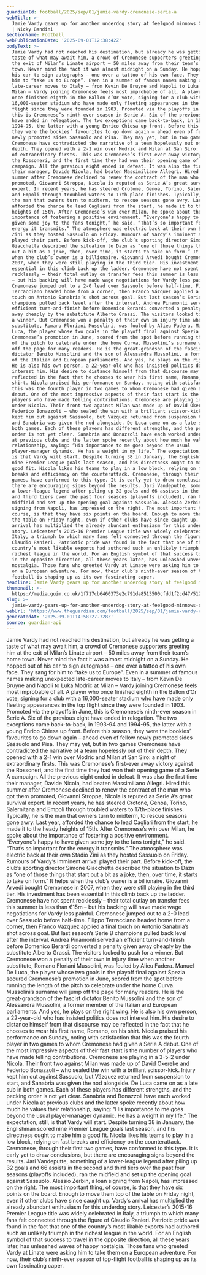 ```yaml
---
guardianId: football/2025/sep/01/jamie-vardy-cremonese-serie-a
webTitle: >-
  Jamie Vardy gears up for another underdog story at feelgood minnows Cremonese
  | Nicky Bandini
sectionName: Football
webPublicationDate: '2025-09-01T12:38:42Z'
bodyText: >-
  Jamie Vardy had not reached his destination, but already he was getting a
  taste of what may await him, a crowd of Cremonese supporters greeting him at
  the exit of Milan’s Linate airport – 50 miles away from their team’s home
  town. Never mind the fact it was almost midnight on a Sunday. He hopped out of
  his car to sign autographs – one over a tattoo of his own face. They sang for
  him to “take us to Europe”. Even in a summer of famous names making unexpected
  late-career moves to Italy – from Kevin De Bruyne and Napoli to Luka Modric at
  Milan – Vardy joining Cremonese feels most improbable of all. A player who
  once finished eighth in the Ballon d’Or vote, signing for a club with a
  16,000-seater stadium who have made only fleeting appearances in the top
  flight since they were founded in 1903. Promoted via the playoffs in June,
  this is Cremonese’s ninth-ever season in Serie A. Six of the previous eight
  have ended in relegation. The two exceptions came back-to-back, in 1993-94 and
  1994-95, the latter with a young Enrico Chiesa up front. Before this season,
  they were the bookies’ favourites to go down again – ahead even of fellow
  newly promoted sides Sassuolo and Pisa. They may yet, but in two games
  Cremonese have contradicted the narrative of a team hopelessly out of their
  depth. They opened with a 2-1 win over Modric and Milan at San Siro: a night
  of extraordinary firsts. This was Cremonese’s first-ever away victory against
  the Rossoneri, and the first time they had won their opening game of a Serie A
  campaign. All the previous eight ended in defeat. It was also the first time
  their manager, Davide Nicola, had beaten Massimiliano Allegri. Hired this
  summer after Cremonese declined to renew the contract of the man who got them
  promoted, Giovanni Stroppa, Nicola is reputed as Serie A’s great survival
  expert. In recent years, he has steered Crotone, Genoa, Torino, Salernitana
  and Empoli through troubled waters to 17th-place finishes. Typically, he is
  the man that owners turn to midterm, to rescue seasons gone awry. Last year,
  afforded the chance to lead Cagliari from the start, he made it to the heady
  heights of 15th. After Cremonese’s win over Milan, he spoke about the
  importance of fostering a positive environment. “Everyone’s happy to have
  given some joy to the fans tonight,” he said. “That’s so important for the
  energy it transmits.” The atmosphere was electric back at their own Stadio
  Zini as they hosted Sassuolo on Friday. Rumours of Vardy’s imminent arrival
  played their part. Before kick-off, the club’s sporting director Simone
  Giacchetta described the situation to Dazn as “one of those things that start
  out a bit as a joke, then, over time, it starts to take on form.” It helps
  when the club’s owner is a billionaire. Giovanni Arvedi bought Cremonese in
  2007, when they were still playing in the third tier. His investment has been
  essential in this climb back up the ladder. Cremonese have not spent
  recklessly – their total outlay on transfer fees this summer is less than €15m
  – but his backing will have made wage negotiations for Vardy less painful.
  Cremonese jumped out to a 2-0 lead over Sassuolo before half-time. Filippo
  Terracciano headed home from a corner, then Franco Vázquez applied a final
  touch on Antonio Sanabria’s shot across goal. But last season’s Serie B
  champions pulled back level after the interval. Andrea Pinamonti served an
  efficient turn-and-finish before Domenico Berardi converted a penalty given
  away cheaply by the substitute Alberto Grassi. The visitors looked to push for
  a winner. But Cremonese won a penalty of their own in injury time when another
  substitute, Romano Floriani Mussolini, was fouled by Alieu Fadera. Manuel De
  Luca, the player whose two goals in the playoff final against Spezia secured
  Cremonese’s promotion in June, scored from the spot before running the length
  of the pitch to celebrate under the home Curva. Mussolini’s surname will jump
  off the page for many readers. He is the great-grandson of the fascist
  dictator Benito Mussolini and the son of Alessandra Mussolini, a former member
  of the Italian and European parliaments. And yes, he plays on the right wing.
  He is also his own person, a 22-year-old who has insisted politics does not
  interest him. His desire to distance himself from that discourse may be
  reflected in the fact that he chooses to wear his first name, Romano, on his
  shirt. Nicola praised his performance on Sunday, noting with satisfaction that
  this was the fourth player in two games to whom Cremonese had given a Serie A
  debut. One of the most impressive aspects of their fast start is the number of
  players who have made telling contributions. Cremonese are playing in a 3-5-2
  under Nicola. Their front two against Milan was made up of David Okereke and
  Federico Bonazzoli – who sealed the win with a brilliant scissor-kick. Injury
  kept him out against Sassuolo, but Vázquez returned from suspension to start,
  and Sanabria was given the nod alongside. De Luca came on as a late sub in
  both games. Each of these players has different strengths, and the pecking
  order is not yet clear. Sanabria and Bonazzoli have each worked under Nicola
  at previous clubs and the latter spoke recently about how much he values their
  relationship, saying: “His importance to me goes beyond the usual
  player-manager dynamic. He has a weight in my life.” The expectation, still,
  is that Vardy will start. Despite turning 38 in January, the Englishman scored
  nine Premier League goals last season, and his directness ought to make him a
  good fit. Nicola likes his teams to play in a low block, relying on fast
  breaks and efficiency on the counterattack. Cremonese, through their first two
  games, have conformed to this type. It is early yet to draw conclusions, but
  there are encouraging signs beyond the results. Jari Vandeputte, something of
  a lower-league legend after piling up 32 goals and 66 assists in the second
  and third tiers over the past four seasons (playoffs included), ran the
  midfield and set up the opening goal against Sassuolo. Alessio Zerbin, a loan
  signing from Napoli, has impressed on the right. The most important thing, of
  course, is that they have six points on the board. Enough to move them top of
  the table on Friday night, even if other clubs have since caught up. Vardy’s
  arrival has multiplied the already abundant enthusiasm for this underdog
  story. Leicester’s 2015-16 Premier League title was widely celebrated in
  Italy, a triumph to which many fans felt connected through the figure of
  Claudio Ranieri. Patriotic pride was found in the fact that one of the
  country’s most likable exports had authored such an unlikely triumph in the
  richest league in the world. For an English symbol of that success to travel
  in the opposite direction, all these years later, has unleashed waves of happy
  nostalgia. Those fans who greeted Vardy at Linate were asking him to take them
  on a European adventure. For now, their club’s ninth-ever season of top-flight
  football is shaping up as its own fascinating caper.
headline: Jamie Vardy gears up for another underdog story at feelgood minnows Cremonese
thumbnail: >-
  https://media.guim.co.uk/1f717cb6460373e2c791da8513500cfdd1f2cd47/512_0_2560_2048/500.jpg
slug: >-
  jamie-vardy-gears-up-for-another-underdog-story-at-feelgood-minnows-cremonese-or-nicky-bandini
webUrl: 'https://www.theguardian.com/football/2025/sep/01/jamie-vardy-cremonese-serie-a'
generatedAt: '2025-09-01T14:58:27.728Z'
source: guardian-api
---
```

Jamie Vardy had not reached his destination, but already he was getting a taste of what may await him, a crowd of Cremonese supporters greeting him at the exit of Milan’s Linate airport – 50 miles away from their team’s home town. Never mind the fact it was almost midnight on a Sunday. He hopped out of his car to sign autographs – one over a tattoo of his own face. They sang for him to “take us to Europe”. Even in a summer of famous names making unexpected late-career moves to Italy – from Kevin De Bruyne and Napoli to Luka Modric at Milan – Vardy joining Cremonese feels most improbable of all. A player who once finished eighth in the Ballon d’Or vote, signing for a club with a 16,000-seater stadium who have made only fleeting appearances in the top flight since they were founded in 1903. Promoted via the playoffs in June, this is Cremonese’s ninth-ever season in Serie A. Six of the previous eight have ended in relegation. The two exceptions came back-to-back, in 1993-94 and 1994-95, the latter with a young Enrico Chiesa up front. Before this season, they were the bookies’ favourites to go down again – ahead even of fellow newly promoted sides Sassuolo and Pisa. They may yet, but in two games Cremonese have contradicted the narrative of a team hopelessly out of their depth. They opened with a 2-1 win over Modric and Milan at San Siro: a night of extraordinary firsts. This was Cremonese’s first-ever away victory against the Rossoneri, and the first time they had won their opening game of a Serie A campaign. All the previous eight ended in defeat. It was also the first time their manager, Davide Nicola, had beaten Massimiliano Allegri. Hired this summer after Cremonese declined to renew the contract of the man who got them promoted, Giovanni Stroppa, Nicola is reputed as Serie A’s great survival expert. In recent years, he has steered Crotone, Genoa, Torino, Salernitana and Empoli through troubled waters to 17th-place finishes. Typically, he is the man that owners turn to midterm, to rescue seasons gone awry. Last year, afforded the chance to lead Cagliari from the start, he made it to the heady heights of 15th. After Cremonese’s win over Milan, he spoke about the importance of fostering a positive environment. “Everyone’s happy to have given some joy to the fans tonight,” he said. “That’s so important for the energy it transmits.” The atmosphere was electric back at their own Stadio Zini as they hosted Sassuolo on Friday. Rumours of Vardy’s imminent arrival played their part. Before kick-off, the club’s sporting director Simone Giacchetta described the situation to Dazn as “one of those things that start out a bit as a joke, then, over time, it starts to take on form.” It helps when the club’s owner is a billionaire. Giovanni Arvedi bought Cremonese in 2007, when they were still playing in the third tier. His investment has been essential in this climb back up the ladder. Cremonese have not spent recklessly – their total outlay on transfer fees this summer is less than €15m – but his backing will have made wage negotiations for Vardy less painful. Cremonese jumped out to a 2-0 lead over Sassuolo before half-time. Filippo Terracciano headed home from a corner, then Franco Vázquez applied a final touch on Antonio Sanabria’s shot across goal. But last season’s Serie B champions pulled back level after the interval. Andrea Pinamonti served an efficient turn-and-finish before Domenico Berardi converted a penalty given away cheaply by the substitute Alberto Grassi. The visitors looked to push for a winner. But Cremonese won a penalty of their own in injury time when another substitute, Romano Floriani Mussolini, was fouled by Alieu Fadera. Manuel De Luca, the player whose two goals in the playoff final against Spezia secured Cremonese’s promotion in June, scored from the spot before running the length of the pitch to celebrate under the home Curva. Mussolini’s surname will jump off the page for many readers. He is the great-grandson of the fascist dictator Benito Mussolini and the son of Alessandra Mussolini, a former member of the Italian and European parliaments. And yes, he plays on the right wing. He is also his own person, a 22-year-old who has insisted politics does not interest him. His desire to distance himself from that discourse may be reflected in the fact that he chooses to wear his first name, Romano, on his shirt. Nicola praised his performance on Sunday, noting with satisfaction that this was the fourth player in two games to whom Cremonese had given a Serie A debut. One of the most impressive aspects of their fast start is the number of players who have made telling contributions. Cremonese are playing in a 3-5-2 under Nicola. Their front two against Milan was made up of David Okereke and Federico Bonazzoli – who sealed the win with a brilliant scissor-kick. Injury kept him out against Sassuolo, but Vázquez returned from suspension to start, and Sanabria was given the nod alongside. De Luca came on as a late sub in both games. Each of these players has different strengths, and the pecking order is not yet clear. Sanabria and Bonazzoli have each worked under Nicola at previous clubs and the latter spoke recently about how much he values their relationship, saying: “His importance to me goes beyond the usual player-manager dynamic. He has a weight in my life.” The expectation, still, is that Vardy will start. Despite turning 38 in January, the Englishman scored nine Premier League goals last season, and his directness ought to make him a good fit. Nicola likes his teams to play in a low block, relying on fast breaks and efficiency on the counterattack. Cremonese, through their first two games, have conformed to this type. It is early yet to draw conclusions, but there are encouraging signs beyond the results. Jari Vandeputte, something of a lower-league legend after piling up 32 goals and 66 assists in the second and third tiers over the past four seasons (playoffs included), ran the midfield and set up the opening goal against Sassuolo. Alessio Zerbin, a loan signing from Napoli, has impressed on the right. The most important thing, of course, is that they have six points on the board. Enough to move them top of the table on Friday night, even if other clubs have since caught up. Vardy’s arrival has multiplied the already abundant enthusiasm for this underdog story. Leicester’s 2015-16 Premier League title was widely celebrated in Italy, a triumph to which many fans felt connected through the figure of Claudio Ranieri. Patriotic pride was found in the fact that one of the country’s most likable exports had authored such an unlikely triumph in the richest league in the world. For an English symbol of that success to travel in the opposite direction, all these years later, has unleashed waves of happy nostalgia. Those fans who greeted Vardy at Linate were asking him to take them on a European adventure. For now, their club’s ninth-ever season of top-flight football is shaping up as its own fascinating caper.
